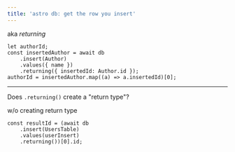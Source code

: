 ```yaml
---
title: 'astro db: get the row you insert'
---
```


aka *returning*

```
let authorId;
const insertedAuthor = await db
    .insert(Author)
    .values({ name })
    .returning({ insertedId: Author.id });
authorId = insertedAuthor.map((a) => a.insertedId)[0];
```

---

Does `.returning()` create a "return type"?

w/o creating return type
```
const resultId = (await db
    .insert(UsersTable)
    .values(userInsert)
    .returning())[0].id;
```